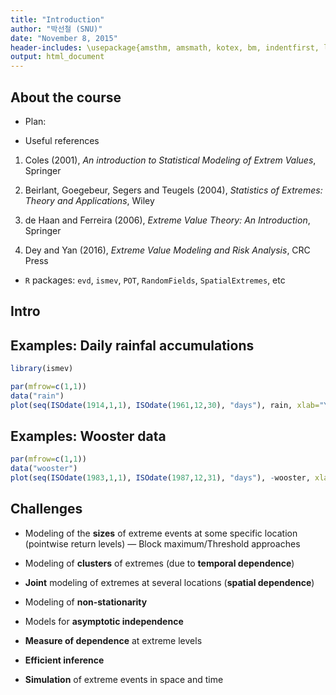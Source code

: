 ```yaml
---
title: "Introduction"
author: "박선철 (SNU)"
date: "November 8, 2015"
header-includes: \usepackage{amsthm, amsmath, kotex, bm, indentfirst, lmodern, graphicx, hyperref, multicol, footmisc, babel, comment, makeidx}
output: html_document
---
```


## About the course

- Plan:

- Useful references

1. Coles (2001), *An introduction to Statistical Modeling of Extrem Values*, Springer

2. Beirlant, Goegebeur, Segers and Teugels (2004), *Statistics of Extremes: Theory and Applications*, Wiley

3. de Haan and Ferreira (2006), *Extreme Value Theory: An Introduction*, Springer

4. Dey and Yan (2016), *Extreme Value Modeling and Risk Analysis*, CRC Press

- `R` packages: `evd`, `ismev`, `POT`, `RandomFields`, `SpatialExtremes`, etc

## Intro

## Examples: Daily rainfal accumulations

```r
library(ismev)

par(mfrow=c(1,1))
data("rain")
plot(seq(ISOdate(1914,1,1), ISOdate(1961,12,30), "days"), rain, xlab="Year", ylab="Daily Rainfall")

```


## Examples: Wooster data

```r

par(mfrow=c(1,1))
data("wooster")
plot(seq(ISOdate(1983,1,1), ISOdate(1987,12,31), "days"), -wooster, xlab="Year", ylab="Daily Minimum Temp.")

```


## Challenges

- Modeling of the **sizes** of extreme events at some specific location (pointwise return levels) — Block maximum/Threshold approaches

- Modeling of **clusters** of extremes (due to **temporal dependence**)

- **Joint** modeling of extremes at several locations (**spatial dependence**)

- Modeling of **non-stationarity**

- Models for **asymptotic independence**

- **Measure of dependence** at extreme levels

- **Efficient inference**

- **Simulation** of extreme events in space and time

